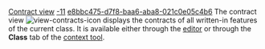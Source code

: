 [[Property:title|Contract view]]
[[Property:weight|-11]]
[[Property:uuid|e8bbc475-d7f8-baa6-aba8-021c0e05c4b6]]
The contract view  [[Image:view-contracts-icon]] displays the contracts of all written-in features of the current class. It is available either through the [[EiffelStudio Editor|editor]] or through the '''Class''' tab of the [[EiffelStudio window overview|context tool]]. 

{{seealso|<br/>
[[Flat Contract view|Flat contract view]]  }}




